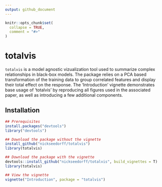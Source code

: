 ```yaml
---
output: github_document
---
```


<!-- README.md is generated from README.Rmd. Please edit that file -->

```r
knitr::opts_chunk$set(
  collapse = TRUE,
  comment = "#>"
)
```
# totalvis

<!-- badges: start -->
<!-- badges: end -->

`totalvis` is a model agnostic vizualization tool used to summarize complex relationships in black-box models. The package relies on a PCA based transformation of the training data to group correlated features and display their total effect on the response. The 'Introduction' vignette demonstrates base usage of 'totalvis' by reproducing all figures used in the associated paper, as well as introducing a few additional components.

## Installation

```r
## Prerequisites
install.packages("devtools")
library("devtools")

## Download the package without the vignette
install_github("nickseedorff/totalvis")
library(totalvis)

## Download the package with the vignette
devtools::install_github("nickseedorff/totalvis", build_vignettes = T)
library(totalvis)

## View the vignette
vignette("Introduction", package = "totalvis")
```

